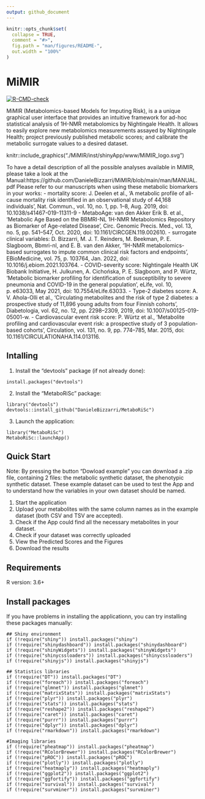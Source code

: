 ```yaml
---
output: github_document
---
```


<!-- README.md is generated from README.Rmd. Please edit that file -->

```r
knitr::opts_chunk$set(
  collapse = TRUE,
  comment = "#>",
  fig.path = "man/figures/README-",
  out.width = "100%"
)
```

# MiMIR
[![R-CMD-check](https://github.com/DanieleBizzarri/MiMIR/actions/workflows/R-CMD-check.yaml/badge.svg)](https://github.com/DanieleBizzarri/MiMIR/actions/workflows/R-CMD-check.yaml)

MiMIR (Metabolomics-based Models for Imputing Risk), is a a unique graphical user interface that provides an intuitive framework for ad-hoc statistical analysis of 1H-NMR metabolomics by Nightingale Health. It allows to easily explore new metabolomics measurements assayed by Nightingale Health; project previously published metabolic scores; and calibrate the metabolic surrogate values to a desired dataset. 

 knitr::include_graphics("./MiMIR/inst/shinyApp/www/MiMIR_logo.svg")

To have a detail description of all the possible analyses available in MiMIR, please take a look at the Manual:https://github.com/DanieleBizzarri/MiMIR/blob/main/man/MANUAL.pdf
Please refer to our manuscripts when using these metabolic biomarkers in your works:
- mortality score: J. Deelen et al., ‘A metabolic profile of all-cause mortality risk identified in an observational study of 44,168 individuals’, Nat. Commun., vol. 10, no. 1, pp. 1–8, Aug. 2019, doi: 10.1038/s41467-019-11311-9
- MetaboAge: van den Akker Erik B. et al., ‘Metabolic Age Based on the BBMRI-NL 1H-NMR Metabolomics Repository as Biomarker of Age-related Disease’, Circ. Genomic Precis. Med., vol. 13, no. 5, pp. 541–547, Oct. 2020, doi: 10.1161/CIRCGEN.119.002610.
- surrogate clinical variables: D. Bizzarri, M. J. T. Reinders, M. Beekman, P. E. Slagboom, Bbmri-nl, and E. B. van den Akker, ‘1H-NMR metabolomics-based surrogates to impute common clinical risk factors and endpoints’, EBioMedicine, vol. 75, p. 103764, Jan. 2022, doi: 10.1016/j.ebiom.2021.103764.
- COVID-severity score: Nightingale Health UK Biobank Initiative, H. Julkunen, A. Cichońska, P. E. Slagboom, and P. Würtz, ‘Metabolic biomarker profiling for identification of susceptibility to severe pneumonia and COVID-19 in the general population’, eLife, vol. 10, p. e63033, May 2021, doi: 10.7554/eLife.63033.
- Type-2 diabetes score: A. V. Ahola-Olli et al., ‘Circulating metabolites and the risk of type 2 diabetes: a prospective study of 11,896 young adults from four Finnish cohorts’, Diabetologia, vol. 62, no. 12, pp. 2298–2309, 2019, doi: 10.1007/s00125-019-05001-w.
- Cardiovascular event risk score: P. Würtz et al., ‘Metabolite profiling and cardiovascular event risk: a prospective study of 3 population-based cohorts’, Circulation, vol. 131, no. 9, pp. 774–785, Mar. 2015, doi: 10.1161/CIRCULATIONAHA.114.013116.

## Intalling
1. Install the "devtools" package (if not already done):\
```
install.packages("devtools")
```

2. Install the "MetaboRiSc" package:
```
library("devtools")
devtools::install_github("DanieleBizzarri/MetaboRiSc")
```

3. Launch the application:
```
library("MetaboRiSc")
MetaboRiSc::launchApp()
```

## Quick Start
Note: By pressing the button "Dowload example" you can download a .zip file, containing 2 files: the metabolic synthetic dataset, the phenotypic synthetic dataset. These example dataset can be used to test the App and to understand how the variables in  your own dataset should be named.

1. Start the application
2. Upload your metabolites with the same column names as in the example dataset (both CSV and TSV are accepted).
3. Check if the App could find all the necessary metabolites in your dataset.
4. Check if your dataset was correctly uploaded
5. View the Predicted Scores and the Figures
6. Download the results

## Requirements
R version: 3.6+

## Install packages
If you have problems in installing the applicationn, you can try installing these packages manually:

```
## Shiny environment
if (!require("shiny")) install.packages("shiny")
if (!require("shinydashboard")) install.packages("shinydashboard")
if (!require("shinyWidgets")) install.packages("shinyWidgets")
if (!require("shinycssloaders")) install.packages("shinycssloaders")
if (!require("shinyjs")) install.packages("shinyjs")

## Statistics libraries
if (!require("DT")) install.packages("DT")
if (!require("foreach")) install.packages("foreach")
if (!require("glmnet")) install.packages("glmnet")
if (!require("matrixStats")) install.packages("matrixStats")
if (!require("plyr")) install.packages("plyr")
if (!require("stats")) install.packages("stats")
if (!require("reshape2")) install.packages("reshape2")
if (!require("caret")) install.packages("caret")
if (!require("purrr")) install.packages("purrr")
if (!require("dplyr")) install.packages("dplyr")
if (!require("rmarkdown")) install.packages("rmarkdown")

#Imaging libraries
if (!require("pheatmap")) install.packages("pheatmap")
if (!require("RColorBrewer")) install.packages("RColorBrewer")
if (!require("pROC")) install.packages("pROC")
if (!require("plotly")) install.packages("plotly")
if (!require("heatmaply")) install.packages("heatmaply")
if (!require("ggplot2")) install.packages("ggplot2")
if (!require("ggfortify")) install.packages("ggfortify")
if (!require("survival")) install.packages("survival")
if (!require("survminer")) install.packages("survminer")
```
